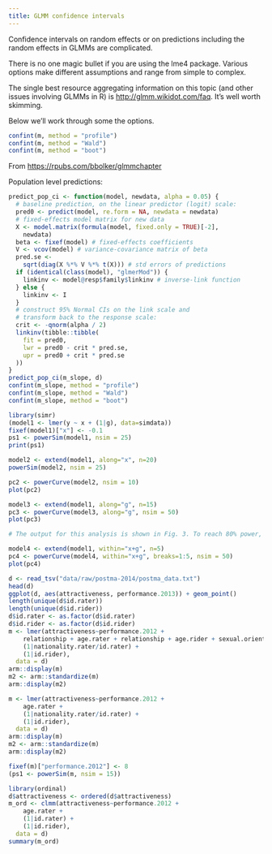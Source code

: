 ```yaml
---
title: GLMM confidence intervals
---
```


Confidence intervals on random effects or on predictions including the random effects in GLMMs are complicated. 

There is no one magic bullet if you are using the lme4 package. Various options make different assumptions and range from simple to complex. 

The single best resource aggregating information on this topic (and other issues involving GLMMs in R) is <http://glmm.wikidot.com/faq>. It's well worth skimming. 

Below we'll work through some the options. 

```r
confint(m, method = "profile")
confint(m, method = "Wald")
confint(m, method = "boot")
```

From <https://rpubs.com/bbolker/glmmchapter>

Population level predictions:

```r
predict_pop_ci <- function(model, newdata, alpha = 0.05) {
  # baseline prediction, on the linear predictor (logit) scale:
  pred0 <- predict(model, re.form = NA, newdata = newdata)
  # fixed-effects model matrix for new data
  X <- model.matrix(formula(model, fixed.only = TRUE)[-2],
    newdata)
  beta <- fixef(model) # fixed-effects coefficients
  V <- vcov(model) # variance-covariance matrix of beta
  pred.se <-
    sqrt(diag(X %*% V %*% t(X))) # std errors of predictions
  if (identical(class(model), "glmerMod")) {
    linkinv <- model@resp$family$linkinv # inverse-link function
  } else {
    linkinv <- I
  }
  # construct 95% Normal CIs on the link scale and
  # transform back to the response scale:
  crit <- -qnorm(alpha / 2)
  linkinv(tibble::tibble(
    fit = pred0,
    lwr = pred0 - crit * pred.se,
    upr = pred0 + crit * pred.se
  ))
}
predict_pop_ci(m_slope, d)
confint(m_slope, method = "profile")
confint(m_slope, method = "Wald")
confint(m_slope, method = "boot")
```

```r
library(simr)
(model1 <- lmer(y ~ x + (1|g), data=simdata))
fixef(model1)["x"] <- -0.1
ps1 <- powerSim(model1, nsim = 25)
print(ps1)

model2 <- extend(model1, along="x", n=20)
powerSim(model2, nsim = 25)

pc2 <- powerCurve(model2, nsim = 10)
plot(pc2)

model3 <- extend(model1, along="g", n=15) 
pc3 <- powerCurve(model3, along="g", nsim = 50) 
plot(pc3)

# The output for this analysis is shown in Fig. 3. To reach 80% power, we would need at least 11 sites.

model4 <- extend(model1, within="x+g", n=5)
pc4 <- powerCurve(model4, within="x+g", breaks=1:5, nsim = 50)
plot(pc4)

```

```r
d <- read_tsv("data/raw/postma-2014/postma_data.txt")
head(d)
ggplot(d, aes(attractiveness, performance.2013)) + geom_point()
length(unique(d$id.rater))
length(unique(d$id.rider))
d$id.rater <- as.factor(d$id.rater)
d$id.rider <- as.factor(d$id.rider)
m <- lmer(attractiveness~performance.2012 + 
    relationship + age.rater + relationship + age.rider + sexual.orientation +
    (1|nationality.rater/id.rater) + 
    (1|id.rider), 
  data = d)
arm::display(m)
m2 <- arm::standardize(m)
arm::display(m2)

m <- lmer(attractiveness~performance.2012 + 
    age.rater + 
    (1|nationality.rater/id.rater) + 
    (1|id.rider), 
  data = d)
arm::display(m)
m2 <- arm::standardize(m)
arm::display(m2)

fixef(m)["performance.2012"] <- 8
(ps1 <- powerSim(m, nsim = 15))

library(ordinal)
d$attractiveness <- ordered(d$attractiveness)
m_ord <- clmm(attractiveness~performance.2012 + 
    age.rater + 
    (1|id.rater) + 
    (1|id.rider), 
  data = d)
summary(m_ord)
```


